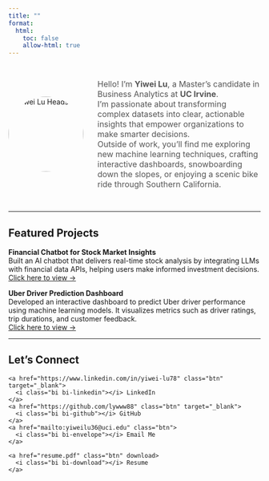 ```yaml
---
title: ""
format:
  html: 
    toc: false
    allow-html: true
---
```


<!-- Profile Section -->
<div style="display: flex; flex-wrap: wrap; align-items: center; gap: 2em; max-width: 900px; margin: 2em auto;">

  <!-- Avatar -->
  <img src="images/Headshot.jpg" alt="Yiwei Lu Headshot" style="width:150px; height:150px; border-radius:50%;"/>

  <!-- Bio -->
  <div style="flex: 1; font-size: 1rem; color: #555;" markdown="1">

Hello! I’m **Yiwei Lu**, a Master’s candidate in Business Analytics at **UC Irvine**.  
I’m passionate about transforming complex datasets into clear, actionable insights that empower organizations to make smarter decisions.  
Outside of work, you’ll find me exploring new machine learning techniques, crafting interactive dashboards, snowboarding down the slopes, or enjoying a scenic bike ride through Southern California.

  </div>

</div>

---

## Featured Projects

::: {.project-card}
**Financial Chatbot for Stock Market Insights**  
Built an AI chatbot that delivers real-time stock analysis by integrating LLMs with financial data APIs, helping users make informed investment decisions.  
[Click here to view →](https://medium.com/@dylankl_74733/revolutionizing-stock-market-insights-the-financial-chatbot-that-empowers-investors-d1d8197e6c13){.btn}
:::

::: {.project-card}
**Uber Driver Prediction Dashboard**  
Developed an interactive dashboard to predict Uber driver performance using machine learning models. It visualizes metrics such as driver ratings, trip durations, and customer feedback.  
[Click here to view →](https://syntax3rr0r1.netlify.app/){.btn}
:::

---

## Let’s Connect

<div class="connect-container">
  <!-- 左侧三按钮 -->
  <div class="connect-left">
    <a href="https://www.linkedin.com/in/yiwei-lu78" class="btn" target="_blank">
      <i class="bi bi-linkedin"></i> LinkedIn
    </a>
    <a href="https://github.com/lywww88" class="btn" target="_blank">
      <i class="bi bi-github"></i> GitHub
    </a>
    <a href="mailto:yiweilu36@uci.edu" class="btn">
      <i class="bi bi-envelope"></i> Email Me
    </a>
  </div>

  <!-- 中间分隔线 -->
  <span class="connect-separator"></span>

  <!-- 右侧 Resume 按钮 -->
  <div class="connect-right">
    <a href="resume.pdf" class="btn" download>
      <i class="bi bi-download"></i> Resume
    </a>
  </div>
</div>
